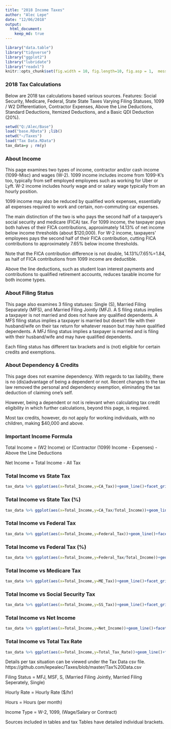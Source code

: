 ```yaml
---
title: "2018 Income Taxes"
author: "Alec Lepe"
date: "12/06/2018"
output: 
  html_document:
    keep_md: true
---
```

```r
library("data.table")
library("tidyverse")
library("ggplot2")
library("lubridate")
library("readxl")
knitr::opts_chunk$set(fig.width = 10, fig.length=10, fig.asp = 1,  message=FALSE)
```

### 2018 Tax Calculations

Below are 2018 tax calculations based various sources.
Features: Social Security, Medicare, Federal, State State Taxes Varying Filing Statuses, 1099 / W2 Differentiation, Contractor Expenses, Above the Line Deductions, Standard Deductions, Itemized Deductions, and a Basic QDI Deduction (20%).

``` r
setwd("Q:/Alec/Base")
load("base.RData") ;lib()
setwd("~/Taxes")
load("Tax Data.RData")
tax_data=y ; rm(y)
```

### About Income
This page examines two types of income, contractor and/or cash income (1099-Misc) and wages (W-2).
1099 income includes income from 1099-K's too, typically from self employed employees such as working for Uber or Lyft.
W-2 income includes hourly wage and or salary wage typically from an hourly position.

1099 income may also be reduced by qualified work expenses, essentially all expenses required to work and certain, non-commuting car expenses.

The main distinction of the two is who pays the second half of a taxpayer's social security and medicare (FICA) tax.
For 1099 income, the taxpayer pays both halves of their FICA contributions, approximately 14.13% of net income below income thresholds (about $120,000).
For W-2 income, taxpayers' employees pays the second half of their FICA contribution, cutting FICA contributions to approximately 7.65% below income thresholds.

Note that the FICA contribution difference is not double, 14.13%/7.65%=1.84, as half of FICA contributions from 1099 income are deductible.

Above the line deductions, such as student loan interest payments and contributions to qualified retirement accounts, reduces taxable income for both income types.

### About Filing Status
This page also examines 3 filing statuses: Single (S), Married Filing Separately (MFS), and Married Filing Jointly (MFJ).
A S filing status implies a taxpayer is not married and does not have any qualified dependents.
A MFS filing status implies a taxpayer is married but doesn't file with their husband/wife on their tax return for whatever reason but may have qualified dependents.
A MFJ filing status implies a taxpayer is married and is filing with their husband/wife and may have qualified dependents.

Each filing status has different tax brackets and is (not) eligible for certain credits and exemptions.

### About Dependency & Credits
This page does not examine dependency. With regards to tax liability, there is no (dis)advantage of being a dependent or not.
Recent changes to the tax law removed the personal and dependency exemption, eliminating the tax deduction of claiming one's self.

However, being a dependent or not is relevant when calculating tax credit eligibility in which further calculations, beyond this page, is required.

Most tax credits, however, do not apply for working individuals, with no children, making $40,000 and above.

### Important Income Formula
Total Income = (W2 Income) or (Contractor (1099) Income - Expenses) - Above the Line Deductions

Net Income   = Total Income - All Tax

### Total Income vs State Tax
``` r
tax_data %>% ggplot(aes(x=Total_Income,y=CA_Tax))+geom_line()+facet_grid(Income_Type~Status)
```

### Total Income vs State Tax (%)
``` r
tax_data %>% ggplot(aes(x=Total_Income,y=CA_Tax/Total_Income))+geom_line()+facet_grid(Income_Type~Status)
```

### Total Income vs Federal Tax
``` r
tax_data %>% ggplot(aes(x=Total_Income,y=Federal_Tax))+geom_line()+facet_grid(Income_Type~Status)
```

### Total Income vs Federal Tax (%)
``` r
tax_data %>% ggplot(aes(x=Total_Income,y=Federal_Tax/Total_Income))+geom_line()+facet_grid(Income_Type~Status)
```

### Total Income vs Medicare Tax
``` r
tax_data %>% ggplot(aes(x=Total_Income,y=ME_Tax))+geom_line()+facet_grid(Income_Type~Status)
```

<!-- ### Total Income vs Medicare Tax (%) -->
<!-- ``` {r p31} -->
<!-- tax_data %>% ggplot(aes(x=Total_Income,y=ME_Tax/Total_Income))+geom_line()+facet_grid(Income_Type~Status) -->
<!-- ``` -->

### Total Income vs Social Security Tax
``` r
tax_data %>% ggplot(aes(x=Total_Income,y=SS_Tax))+geom_line()+facet_grid(Income_Type~Status)
```

<!-- ### Total Income vs Social Security Tax (%) -->
<!-- ``` {r p41} -->
<!-- tax_data %>% ggplot(aes(x=Total_Income,y=SS_Tax/Total_Income))+geom_line()+facet_grid(Income_Type~Status) -->
<!-- ``` -->

### Total Income vs Net Income
``` r
tax_data %>% ggplot(aes(x=Total_Income,y=Net_Income))+geom_line()+facet_grid(Income_Type~Status)
```

### Total Income vs Total Tax Rate
``` r
tax_data %>% ggplot(aes(x=Total_Income,y=Total_Tax_Rate))+geom_line()+facet_grid(Income_Type~Status)
```


Details per tax situation can be viewed under the Tax Data csv file.
https://github.com/lepealec/Taxes/blob/master/Tax%20Data.csv

Filing Status = MFJ, MSF, S, (Married Filing Jointly, Married Filing Seperately, Single)

Hourly Rate = Hourly Rate ($/hr)

Hours = Hours (per month)

Income Type = W-2, 1099, (Wage/Salary or Contract)

Sources included in tables and tax Tables have detailed individual brackets.
